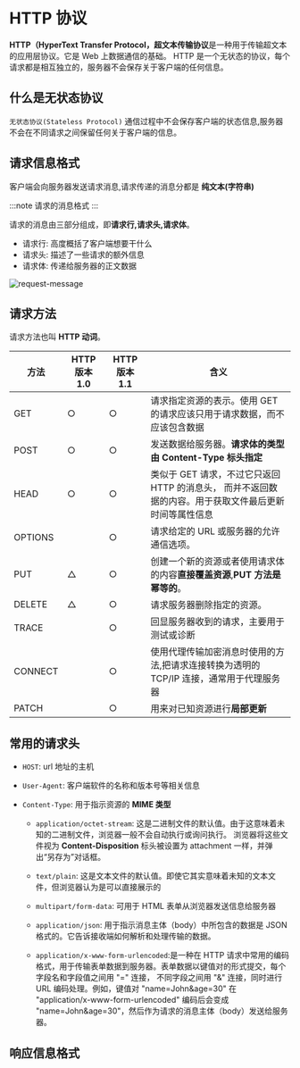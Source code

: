 # HTTP 协议

**HTTP（HyperText Transfer Protocol，超文本传输协议**是一种用于传输超文本的应用层协议。它是 Web 上数据通信的基础。
HTTP 是一个无状态的协议，每个请求都是相互独立的，服务器不会保存关于客户端的任何信息。

## 什么是无状态协议

`无状态协议(Stateless Protocol)` 通信过程中不会保存客户端的状态信息,服务器不会在不同请求之间保留任何关于客户端的信息。

## 请求信息格式

客户端会向服务器发送请求消息,请求传递的消息分都是 **纯文本(字符串)**

:::note
请求的消息格式
:::

请求的消息由三部分组成，即**请求行,请求头,请求体**。

- 请求行: 高度概括了客户端想要干什么
- 请求头: 描述了一些请求的额外信息
- 请求体: 传递给服务器的正文数据

![request-message](./images/20210405212235235.jpeg)

## 请求方法

请求方法也叫 **HTTP 动词**。

| 方法    | HTTP 版本 1.0 | HTTP 版本 1.1 | 含义                                                                                                   |
| ------- | ------------- | ------------- | ------------------------------------------------------------------------------------------------------ |
| GET     | ○             | ○             | 请求指定资源的表示。使用 GET 的请求应该只用于请求数据，而不应该包含数据                                |
| POST    | ○             | ○             | 发送数据给服务器。**请求体的类型由 Content-Type 标头指定**                                             |
| HEAD    | ○             | ○             | 类似于 GET 请求，不过它只返回 HTTP 的消息头， 而并不返回数据的内容。用于获取文件最后更新时间等属性信息 |
| OPTIONS |               | ○             | 请求给定的 URL 或服务器的允许通信选项。                                                                |
| PUT     | △             | ○             | 创建一个新的资源或者使用请求体的内容**直接覆盖资源**,**PUT 方法是幂等的**。                            |
| DELETE  | △             | ○             | 请求服务器删除指定的资源。                                                                             |
| TRACE   |               | ○             | 回显服务器收到的请求，主要用于测试或诊断                                                               |
| CONNECT |               | ○             | 使用代理传输加密消息时使用的方法,把请求连接转换为透明的 TCP/IP 连接，通常用于代理服务器                |
| PATCH   |               | ○             | 用来对已知资源进行**局部更新**                                                                         |

## 常用的请求头

- `HOST`: url 地址的主机
- `User-Agent`: 客户端软件的名称和版本号等相关信息
- `Content-Type`: 用于指示资源的 **MIME 类型**

  - `application/octet-stream`:
    这是二进制文件的默认值。由于这意味着未知的二进制文件，浏览器一般不会自动执行或询问执行。
    浏览器将这些文件视为 **Content-Disposition** 标头被设置为 attachment 一样，并弹出“另存为”对话框。

  - `text/plain`: 这是文本文件的默认值。即使它其实意味着未知的文本文件，但浏览器认为是可以直接展示的

  - `multipart/form-data`: 可用于 HTML 表单从浏览器发送信息给服务器

  - `application/json`: 用于指示消息主体（body）中所包含的数据是 JSON 格式的。它告诉接收端如何解析和处理传输的数据。

  - `application/x-www-form-urlencoded`:是一种在 HTTP 请求中常用的编码格式，用于传输表单数据到服务器。表单数据以键值对的形式提交，每个字段名和字段值之间用 "=" 连接，
    不同字段之间用 "&" 连接，同时进行 URL 编码处理。例如，键值对 "name=John&age=30" 在 "application/x-www-form-urlencoded"
    编码后会变成 "name=John&age=30"，然后作为请求的消息主体（body）发送给服务器。

## 响应信息格式
